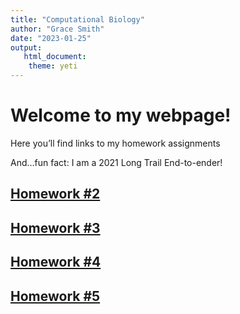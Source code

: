 ```yaml
---
title: "Computational Biology"
author: "Grace Smith"
date: "2023-01-25"
output: 
   html_document:
    theme: yeti
---
```


# Welcome to my webpage!

Here you'll find links to my homework assignments

And...fun fact: I am a 2021 Long Trail End-to-ender!


## [Homework #2](newpage.html)

## [Homework #3](homework3.html)

## [Homework #4](homework4.html)

## [Homework #5](homework5.html)
